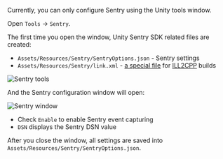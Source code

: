 Currently, you can only configure Sentry using the Unity tools window.

Open `Tools` -> `Sentry`.

The first time you open the window, Unity Sentry SDK related files are created:

* `Assets/Resources/Sentry/SentryOptions.json` - Sentry settings
* `Assets/Resources/Sentry/link.xml` - [a special file](https://docs.unity3d.com/Manual/ManagedCodeStripping.html) for [ILL2CPP](https://docs.unity3d.com/Manual/IL2CPP.html) builds

![Sentry tools](/platforms/unity/unity_tools_sentry.png)

And the Sentry configuration window will open:

![Sentry window](/platforms/unity/unity_sentry_window.png)

* Check `Enable` to enable Sentry event capturing
* `DSN` displays the Sentry DSN value

After you close the window, all settings are saved into `Assets/Resources/Sentry/SentryOptions.json`.
